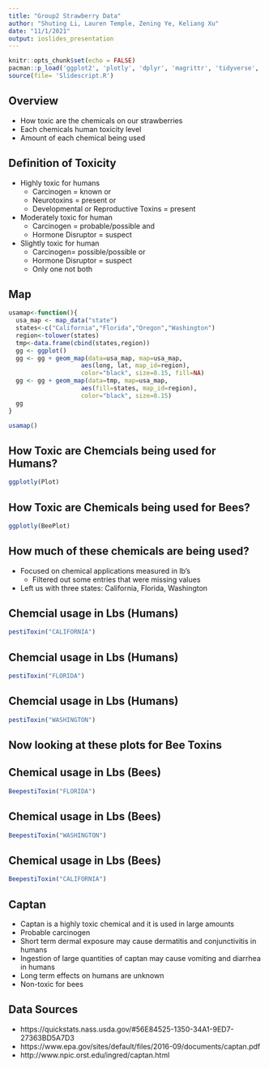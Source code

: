 ```yaml
---
title: "Group2 Strawberry Data"
author: "Shuting Li, Lauren Temple, Zening Ye, Keliang Xu"
date: "11/1/2021"
output: ioslides_presentation
---
```


```r
knitr::opts_chunk$set(echo = FALSE)
pacman::p_load('ggplot2', 'plotly', 'dplyr', 'magrittr', 'tidyverse', 'maps', 'knitr', 'knitrExtra')
source(file= 'Slidescript.R')
```

## Overview

- How toxic are the chemicals on our strawberries
- Each chemicals human toxicity level
- Amount of each chemical being used

## Definition of Toxicity
- Highly toxic for humans
  - Carcinogen = known or 
  - Neurotoxins = present or 
  - Developmental or Reproductive Toxins = present
- Moderately toxic for human
  - Carcinogen = probable/possible and 
  - Hormone Disruptor = suspect
- Slightly toxic for human
  - Carcinogen= possible/possible or 
  - Hormone Disruptor = suspect
  - Only one not both

## Map

```r
usamap<-function(){
  usa_map <- map_data("state")
  states<-c("California","Florida","Oregon","Washington")
  region<-tolower(states)
  tmp<-data.frame(cbind(states,region))
  gg <- ggplot()
  gg <- gg + geom_map(data=usa_map, map=usa_map,
                    aes(long, lat, map_id=region),
                    color="black", size=0.15, fill=NA)
  gg <- gg + geom_map(data=tmp, map=usa_map,
                    aes(fill=states, map_id=region),
                    color="black", size=0.15)
  gg
}
```

```r
usamap()
```


## How Toxic are Chemcials being used for Humans?

```r
ggplotly(Plot)
```

## How Toxic are Chemicals being used for Bees?

```r
ggplotly(BeePlot)
```


## How much of these chemicals are being used?

- Focused on chemical applications measured in lb's
  - Filtered out some entries that were missing values
- Left us with three states: California, Florida, Washington

## Chemcial usage in Lbs (Humans)
```r
pestiToxin("CALIFORNIA")
```

## Chemcial usage in Lbs (Humans)
```r
pestiToxin("FLORIDA")
```

## Chemcial usage in Lbs (Humans)
```r
pestiToxin("WASHINGTON")
```

## Now looking at these plots for Bee Toxins

## Chemical usage in Lbs (Bees)
```r
BeepestiToxin("FLORIDA")
```

## Chemical usage in Lbs (Bees)
```r
BeepestiToxin("WASHINGTON")
```

## Chemical usage in Lbs (Bees)
```r
BeepestiToxin("CALIFORNIA")
```


## Captan
- Captan is a highly toxic chemical and it is used in large amounts
- Probable carcinogen
- Short term dermal exposure may cause dermatitis and conjunctivitis in humans
- Ingestion of large quantities of captan may
cause vomiting and diarrhea in humans
- Long term effects on humans are unknown
- Non-toxic for bees

## Data Sources
- https://quickstats.nass.usda.gov/#56E84525-1350-34A1-9ED7-27363BD5A7D3
- https://www.epa.gov/sites/default/files/2016-09/documents/captan.pdf
- http://www.npic.orst.edu/ingred/captan.html
